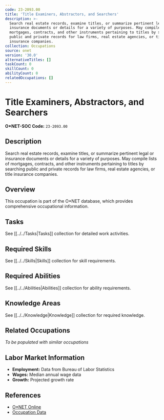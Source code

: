 ```yaml
---
code: 23-2093.00
title: 'Title Examiners, Abstractors, and Searchers'
description: >-
  Search real estate records, examine titles, or summarize pertinent legal or
  insurance documents or details for a variety of purposes. May compile lists of
  mortgages, contracts, and other instruments pertaining to titles by searching
  public and private records for law firms, real estate agencies, or title
  insurance companies.
collection: Occupations
source: onet
version: '30.0'
alternativeTitles: []
taskCount: 0
skillCount: 0
abilityCount: 0
relatedOccupations: []
---
```

# Title Examiners, Abstractors, and Searchers

**O*NET-SOC Code:** `23-2093.00`

## Description

Search real estate records, examine titles, or summarize pertinent legal or insurance documents or details for a variety of purposes. May compile lists of mortgages, contracts, and other instruments pertaining to titles by searching public and private records for law firms, real estate agencies, or title insurance companies.

## Overview

This occupation is part of the O*NET database, which provides comprehensive occupational information.

## Tasks

See [[../../Tasks|Tasks]] collection for detailed work activities.

## Required Skills

See [[../../Skills|Skills]] collection for skill requirements.

## Required Abilities

See [[../../Abilities|Abilities]] collection for ability requirements.

## Knowledge Areas

See [[../../Knowledge|Knowledge]] collection for required knowledge.

## Related Occupations

*To be populated with similar occupations*

## Labor Market Information

- **Employment:** Data from Bureau of Labor Statistics
- **Wages:** Median annual wage data
- **Growth:** Projected growth rate

## References

- [O*NET Online](https://www.onetonline.org/link/summary/23-2093.00)
- [Occupation Data](https://www.onetcenter.org/)
